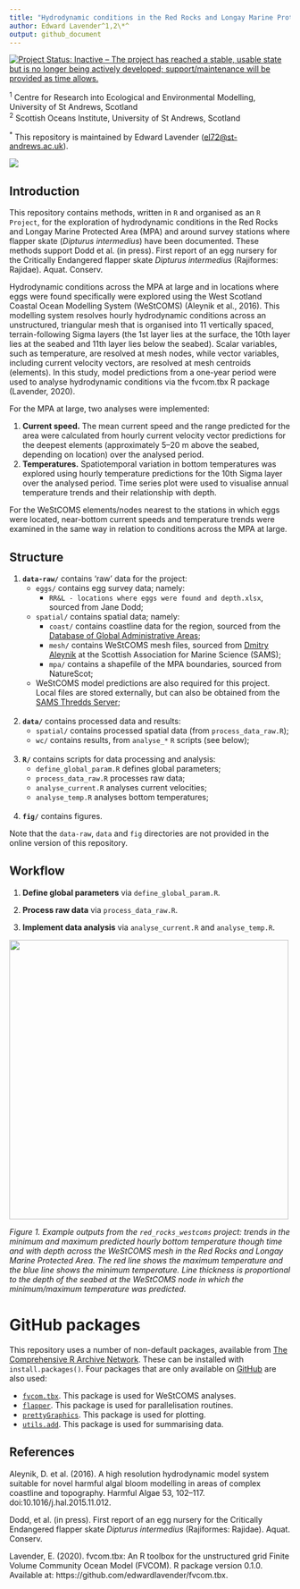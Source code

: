 ```yaml
---
title: "Hydrodynamic conditions in the Red Rocks and Longay Marine Protected Area"
author: Edward Lavender^1,2\*^
output: github_document
---
```


[![Project Status: Inactive – The project has reached a stable, usable state but is no longer being actively developed; support/maintenance will be provided as time allows.](https://www.repostatus.org/badges/latest/inactive.svg)](https://www.repostatus.org/#inactive)

^1^  Centre for Research into Ecological and Environmental Modelling, University of St Andrews, Scotland  
^2^  Scottish Oceans Institute, University of St Andrews, Scotland  

^\*^ This repository is maintained by Edward Lavender (<el72@st-andrews.ac.uk>).

<img src="banner_img.png"/>

## Introduction

This repository contains methods, written in `R` and organised as an `R Project`, for the exploration of hydrodynamic conditions in the Red Rocks and Longay Marine Protected Area (MPA) and around survey stations where flapper skate (_Dipturus intermedius_) have been documented. These methods support Dodd et al. (in press). First report of an egg nursery for the Critically Endangered flapper skate _Dipturus intermedius_ (Rajiformes: Rajidae). Aquat. Conserv. 

Hydrodynamic conditions across the MPA at large and in locations where eggs were found specifically were explored using the West Scotland Coastal Ocean Modelling System (WeStCOMS) (Aleynik et al., 2016). This modelling system resolves hourly hydrodynamic conditions across an unstructured, triangular mesh that is organised into 11 vertically spaced, terrain-following Sigma layers (the 1st layer lies at the surface, the 10th layer lies at the seabed and 11th layer lies below the seabed).  Scalar variables, such as temperature, are resolved at mesh nodes, while vector variables, including current velocity vectors, are resolved at mesh centroids (elements). In this study, model predictions from a one-year period were used to analyse hydrodynamic conditions via the fvcom.tbx R package (Lavender, 2020).

For the MPA at large, two analyses were implemented:  

(1) **Current speed.** The mean current speed and the range predicted for the area were calculated from hourly current velocity vector predictions for the deepest elements (approximately 5–20 m above the seabed, depending on location) over the analysed period. 
(1) **Temperatures.** Spatiotemporal variation in bottom temperatures was explored using hourly temperature predictions for the 10th Sigma layer over the analysed period. Time series plot were used to visualise annual temperature trends and their relationship with depth.  
 
For the WeStCOMS elements/nodes nearest to the stations in which eggs were located, near-bottom current speeds and temperature trends were examined in the same way in relation to conditions across the MPA at large. 
 
## Structure

1.  **`data-raw/`** contains 'raw' data for the project:
      - `eggs/` contains egg survey data; namely:
         - `RR&L - locations where eggs were found and depth.xlsx`, sourced from Jane Dodd;
      - `spatial/` contains spatial data; namely:
         - `coast/` contains coastline data for the region, sourced from the [Database of Global Administrative Areas](https://biogeo.ucdavis.edu/data/gadm3.6/Rsp/gadm36_GBR_0_sp.rds); 
         - `mesh/` contains WeStCOMS mesh files, sourced from [Dmitry Aleynik](https://www.sams.ac.uk/people/researchers/aleynik-dr-dmitry/) at the Scottish Association for Marine Science (SAMS);
         - `mpa/` contains a shapefile of the MPA boundaries, sourced from NatureScot;
      - WeStCOMS model predictions are also required for this project. Local files are stored externally, but can also be obtained from the [SAMS Thredds Server](https://www.sams.ac.uk/facilities/thredds/); <br/><br/>
      
2.  **`data/`** contains processed data and results:
      - `spatial/` contains processed spatial data (from `process_data_raw.R`);
      - `wc/` contains results, from `analyse_*` `R` scripts (see below); <br/><br/>

3.  **`R/`** contains scripts for data processing and analysis:
      - `define_global_param.R` defines global parameters;
      - `process_data_raw.R` processes raw data;
      - `analyse_current.R` analyses current velocities;
      - `analyse_temp.R` analyses bottom temperatures; <br/><br/>
      
4.  **`fig/`** contains figures.

Note that the `data-raw`, `data` and `fig` directories are not provided in the online version of this repository.

## Workflow

1. **Define global parameters** via `define_global_param.R`.

2. **Process raw data** via `process_data_raw.R`. 

3. **Implement data analysis** via `analyse_current.R` and `analyse_temp.R`.

<img src="README_img.png" width = "500"/>

_Figure 1. Example outputs from the `red_rocks_westcoms` project: trends in the minimum and maximum predicted hourly bottom temperature though time and with depth across the WeStCOMS mesh in the Red Rocks and Longay Marine Protected Area. The red line shows the maximum temperature and the blue line shows the minimum temperature. Line thickness is proportional to the depth of the seabed at the WeStCOMS node in which the minimum/maximum temperature was predicted._

# GitHub packages

This repository uses a number of non-default packages, available from [The Comprehensive R Archive Network](https://cran.r-project.org). These can be installed with `install.packages()`. Four packages that are only available on [GitHub](https://github.com/) are also used:

   - [`fvcom.tbx`](https://github.com/edwardlavender/fvcom.tbx). This package is used for WeStCOMS analyses. 
   - [`flapper`](https://github.com/edwardlavender/fvcom.tbx). This package is used for parallelisation routines.
   - [`prettyGraphics`](https://github.com/edwardlavender/prettyGraphics). This package is used for plotting. 
   - [`utils.add`](https://github.com/edwardlavender/utils.add). This package is used for summarising data. 

## References

Aleynik, D. et al. (2016). A high resolution hydrodynamic model system suitable for novel harmful algal bloom modelling in areas of complex coastline and topography. Harmful Algae 53, 102–117. doi:10.1016/j.hal.2015.11.012.

Dodd, et al. (in press). First report of an egg nursery for the Critically Endangered flapper skate _Dipturus intermedius_ (Rajiformes: Rajidae). Aquat. Conserv. 

Lavender, E. (2020). fvcom.tbx: An R toolbox for the unstructured grid Finite Volume Community Ocean Model (FVCOM). R package version 0.1.0. Available at: https://github.com/edwardlavender/fvcom.tbx.